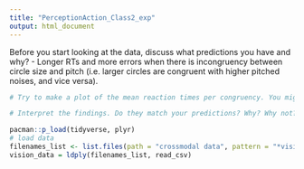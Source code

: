 ```yaml
---
title: "PerceptionAction_Class2_exp"
output: html_document
---
```


Before you start looking at the data, discuss what predictions you have and why?
 - Longer RTs and more errors when there is incongruency between circle size and pitch (i.e. larger circles are congruent with higher pitched noises, and vice versa).


```r
# Try to make a plot of the mean reaction times per congruency. You might want to remove incorrect responses first. You can also make a graph of accuracy rate.

# Interpret the findings. Do they match your predictions? Why? Why not?
```

```r
pacman::p_load(tidyverse, plyr)
# load data
filenames_list <- list.files(path = "crossmodal data", pattern = "*vision*", full.names = TRUE)
vision_data = ldply(filenames_list, read_csv)


```

